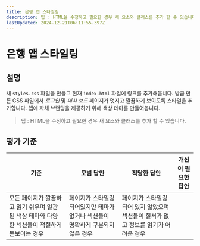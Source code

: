 ```yaml
---
title: 은행 앱 스타일링
description: 팁 : HTML을 수정하고 필요한 경우 새 요소와 클래스를 추가 할 수 있습니다.
lastUpdated: 2024-12-21T06:11:55.397Z
---
```


# 은행 앱 스타일링

## 설명

새 `styles.css` 파일을 만들고 현재 `index.html` 파일에 링크를 추가해봅니다. 방금 만든 CSS 파일에서 *로그인* 및 *대시 보드* 페이지가 멋지고 깔끔하게 보이도록 스타일을 추가합니다. 앱에 자체 브랜딩을 제공하기 위해 색상 테마를 만들어봅니다.

> 팁 : HTML을 수정하고 필요한 경우 새 요소와 클래스를 추가 할 수 있습니다.

## 평가 기준

기준 | 모범 답안 | 적당한 답안 | 개선이 필요한 답안
--- | --- | --- | ---
 | 모든 페이지가 깔끔하고 읽기 쉬우며 일관된 색상 테마와 다양한 섹션들이 적절하게 돋보이는 경우 | 페이지가 스타일링되어있지만 테마가 없거나 섹션들이 명확하게 구분되지 않은 경우 | 페이지가 스타일링되어 있지 않았으며 섹션들이 질서가 없고 정보를 읽기가 어려운 경우

